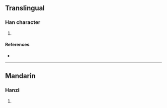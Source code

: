 {{character info/new}}
==Translingual==

===Han character===
{{Han char|rn=94|rad=犬|as=11|sn=14|four=|canj=KHUOG|ids=⿰犭崔}}

# {{defn|Han|sort=犬11}}

====References====
* {{Han ref|kx=0718.041|hdz=21365.110|uh=7355|ud=29525}}

----

==Mandarin==

===Hanzi===
{{cmn-hanzi|pin=[[cuī]] ([[cui1]])|wg=ts'ui<sup>1</sup>}}

# {{defn|lang=cmn|sort=犬11}}
